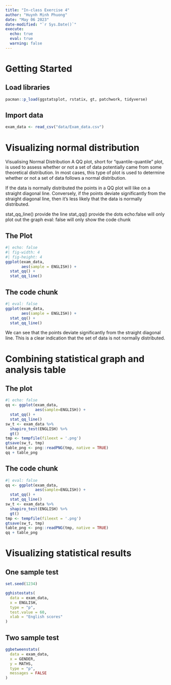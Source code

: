 ```yaml
---
title: "In-class Exercise 4"
author: "Huynh Minh Phuong"
date: "May 06 2023"
date-modified: "`r Sys.Date()`"
execute:
  echo: true 
  eval: true
  warning: false
---
```


# Getting Started

## Load libraries 
```r
pacman::p_load(ggstatsplot, rstatix, gt, patchwork, tidyverse)
```

## Import data

```r
exam_data <- read_csv("data/Exam_data.csv")
```

# Visualizing normal distribution 

Visualising Normal Distribution
A QQ plot, short for "quantile-quantile" plot, is used to assess whether or not a set of data potentially came from some theoretical distribution. In most cases, this type of plot is used to determine whether or not a set of data follows a normal distribution.

If the data is normally distributed the points in a QQ plot will like on a straight diagonal line. Conversely, if the points deviate significantly from the straight diagonal line, then it's less likely that the data is normally distributed.

stat_qq_line() provide the line
stat_qq() provide the dots
echo:false will only plot out the graph
eval: false will only show the code chunk

:::panel-tabset

## The Plot
```r
#| echo: false
#| fig-width: 4
#| fig-height: 4
ggplot(exam_data,
       aes(sample = ENGLISH)) +
  stat_qq() +
  stat_qq_line()
```

## The code chunk
```r
#| eval: false
ggplot(exam_data,
       aes(sample = ENGLISH)) +
  stat_qq() +
  stat_qq_line()
```

:::


::: callout-note
We can see that the points deviate significantly from the straight diagonal line. This is a clear indication that the set of data is not normally distributed.
:::

# Combining statistical graph and analysis table
:::panel-tabset

## The plot

```r
#| echo: false
qq <- ggplot(exam_data,
             aes(sample=ENGLISH)) +
  stat_qq() +
  stat_qq_line()
sw_t <- exam_data %>%
  shapiro_test(ENGLISH) %>%
  gt()
tmp <- tempfile(fileext = '.png')
gtsave(sw_t, tmp)
table_png <- png::readPNG(tmp, native = TRUE)
qq + table_png
```

## The code chunk
```r
#| eval: false
qq <- ggplot(exam_data,
             aes(sample=ENGLISH)) +
  stat_qq() +
  stat_qq_line()
sw_t <- exam_data %>%
  shapiro_test(ENGLISH) %>%
  gt()
tmp <- tempfile(fileext = '.png')
gtsave(sw_t, tmp)
table_png <- png::readPNG(tmp, native = TRUE)
qq + table_png
```

:::

# Visualizing statistical results

## One sample test
```r
set.seed(1234)

gghistostats(
  data = exam_data,
  x = ENGLISH,
  type = "p",
  test.value = 60,
  xlab = "English scores"
)
```

## Two sample test
```r
ggbetweenstats(
  data = exam_data,
  x = GENDER, 
  y = MATHS,
  type = "p",
  messages = FALSE
)
```
